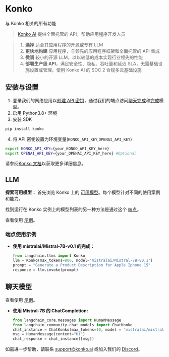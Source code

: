 # Konko
与 Konko 相关的所有功能

>[Konko AI](https://www.konko.ai/) 提供全面托管的 API，帮助应用程序开发人员

>1. **选择** 适合其应用程序的开源或专有 LLM
>2. **更快地构建** 应用程序，与领先的应用程序框架和全面托管的 API 集成
>3. **微调** 较小的开源 LLM，以以较低的成本实现行业领先的性能
>4. **部署生产级 API**，满足安全性、隐私、吞吐量和延迟 SLA，无需基础设施设置或管理，使用 Konko AI 的 SOC 2 合规多云基础设施

## 安装与设置

1. 登录我们的网络应用以[创建 API 密钥](https://platform.konko.ai/settings/api-keys)，通过我们的端点访问[聊天完成](https://docs.konko.ai/reference/post-chat-completions)和[完成](https://docs.konko.ai/reference/post-completions)模型。
2. 启用 Python3.8+ 环境
3. 安装 SDK

```bash
pip install konko
```

4. 将 API 密钥设置为环境变量(`KONKO_API_KEY`,`OPENAI_API_KEY`)

```bash
export KONKO_API_KEY={your_KONKO_API_KEY_here}
export OPENAI_API_KEY={your_OPENAI_API_KEY_here} #Optional
```

请参阅[Konko 文档](https://docs.konko.ai/docs/getting-started)以获取更多详细信息。

## LLM

**探索可用模型：** 首先浏览 Konko 上的 [可用模型](https://docs.konko.ai/docs/list-of-models)。每个模型针对不同的使用案例和能力。

找到运行在 Konko 实例上的模型列表的另一种方法是通过这个 [端点](https://docs.konko.ai/reference/get-models)。

查看使用 [示例](/docs/integrations/llms/konko)。

### 端点使用示例

- **使用 mistralai/Mistral-7B-v0.1 的完成：**

  ```python
  from langchain.llms import Konko
  llm = Konko(max_tokens=800, model='mistralai/Mistral-7B-v0.1')
  prompt = "Generate a Product Description for Apple Iphone 15"
  response = llm.invoke(prompt)
  ```

## 聊天模型

查看使用 [示例](/docs/integrations/chat/konko)。

- **使用 Mistral-7B 的 ChatCompletion:**

  ```python
  from langchain_core.messages import HumanMessage
  from langchain_community.chat_models import ChatKonko
  chat_instance = ChatKonko(max_tokens=10, model = 'mistralai/mistral-7b-instruct-v0.1')
  msg = HumanMessage(content="Hi")
  chat_response = chat_instance([msg])
  ```

如需进一步帮助，请联系 [support@konko.ai](mailto:support@konko.ai) 或加入我们的 [Discord](https://discord.gg/TXV2s3z7RZ)。